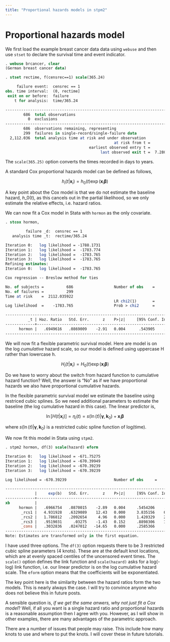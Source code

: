 ```yaml
---
title: "Proportional hazards models in stpm2"
---
```


# Proportional hazards model

We first load the example breast cancer data data using `webuse` and then use `stset` to declare the survival time and event indicator.

```stata
. webuse brcancer, clear
(German breast cancer data)

. stset rectime, f(censrec==1) scale(365.24)

     failure event:  censrec == 1
obs. time interval:  (0, rectime]
 exit on or before:  failure
    t for analysis:  time/365.24

------------------------------------------------------------------------------
        686  total observations
          0  exclusions
------------------------------------------------------------------------------
        686  observations remaining, representing
        299  failures in single-record/single-failure data
  2,112.036  total analysis time at risk and under observation
                                                at risk from t =         0
                                     earliest observed entry t =         0
                                          last observed exit t =  7.280145

```

The `scale(365.25)` option converts the times recorded in days to years.

A standard Cox proportional hazards model can be defined as follows,

$$
h_i(t|\mathbf{x}_i)=h_0(t)\exp\left(\mathbf{x}_i\boldsymbol{\beta}\right)
$$

A key point about the Cox model is that we do not estimate the baseline hazard, $h\_0(t)$, as this cancels out in the partial likelihood, so we only estimate the relative effects, i.e. hazard ratios.
 
We can now fit a Cox model in Stata with `hormon` as the only covariate.

```stata
. stcox hormon, 

         failure _d:  censrec == 1
   analysis time _t:  rectime/365.24

Iteration 0:   log likelihood = -1788.1731
Iteration 1:   log likelihood =  -1783.774
Iteration 2:   log likelihood =  -1783.765
Iteration 3:   log likelihood =  -1783.765
Refining estimates:
Iteration 0:   log likelihood =  -1783.765

Cox regression -- Breslow method for ties

No. of subjects =          686                  Number of obs    =         686
No. of failures =          299
Time at risk    =  2112.035922
                                                LR chi2(1)       =        8.82
Log likelihood  =    -1783.765                  Prob > chi2      =      0.0030

------------------------------------------------------------------------------
          _t | Haz. Ratio   Std. Err.      z    P>|z|     [95% Conf. Interval]
-------------+----------------------------------------------------------------
      hormon |   .6949616   .0869009    -2.91   0.004      .543905    .8879705
------------------------------------------------------------------------------

```

We will now fit a flexible parametric survival model. Here are model is on the log *cumulative* hazard scale, so our model is defined using uppercase H rather than lowercase h.

$$
H_i(t|\mathbf{x}_i)=H_0(t)\exp\left(\mathbf{x}_i\boldsymbol{\beta}\right)
$$

Do we have to worry about the switch from hazard function to cumulative hazard function? Well, the answer is "No" as if we have proportional hazards we also have proportional cumulative hazards.

In the flexible parametric survival model we estimate the baseline using restriced cubic splines. So we need additional parameters to estimate the baseline (the log cumulative hazard in this case).  The linear predictor is,

$$
\ln[H(t|\mathbf{x}_i)] = \eta_i(t) = s\left(\ln(t)|\boldsymbol{\gamma}, \mathbf{k}_{0}\right) + \mathbf{x}_i \boldsymbol{\beta} 
$$

where $s\left(\ln(t)|\boldsymbol{\gamma}, \mathbf{k}_{0}\right)$ is a restricted cubic spline function of log(time).  

We now fit this model in Stata using `stpm2`.

```stata
. stpm2 hormon, df(3) scale(hazard) eform

Iteration 0:   log likelihood = -671.75275  
Iteration 1:   log likelihood = -670.39949  
Iteration 2:   log likelihood = -670.39239  
Iteration 3:   log likelihood = -670.39239  

Log likelihood = -670.39239                     Number of obs     =        686

------------------------------------------------------------------------------
             |     exp(b)   Std. Err.      z    P>|z|     [95% Conf. Interval]
-------------+----------------------------------------------------------------
xb           |
      hormon |   .6966754   .0870015    -2.89   0.004     .5454206    .8898757
       _rcs1 |   4.931928   .6329089    12.43   0.000     3.835156    6.342354
       _rcs2 |   1.786812   .2092654     4.96   0.000     1.420329    2.247857
       _rcs3 |   .9519031     .03275    -1.43   0.152     .8898306    1.018306
       _cons |   .3032836   .0247012   -14.65   0.000     .2585366    .3557753
------------------------------------------------------------------------------
Note: Estimates are transformed only in the first equation.

```
I have used three options. The `df(3)` option requests there to be 3 restricted cubic spline parameters (4 knots). These are at the default knot locations, which are at evenly spaced centiles of the uncensored event times. The `scale()` option defines the link function and `scale(hazard)` asks for a log(-log) link function, i.e. our linear predictor is on the log cumulative hazard scale. The `eform` option means that the coefficients will be exponentiated.

The key point here is the similarity between the hazard ratios form the two models. This is nearly always the case. I will try to convince anyone who does not believe this in future posts.

A sensible question is, _if we get the same anwers, why not just fit a Cox model_?  Well, if all you want is a single hazard ratio and proportional hazards is a reasonable assumption then I agree with you. However, as I will show in other examples, there are many advantages of the parametric approach.

There are a number of issues that people may raise. This include how many knots to use and where to put the knots. I will cover these in future tutorials.



 

